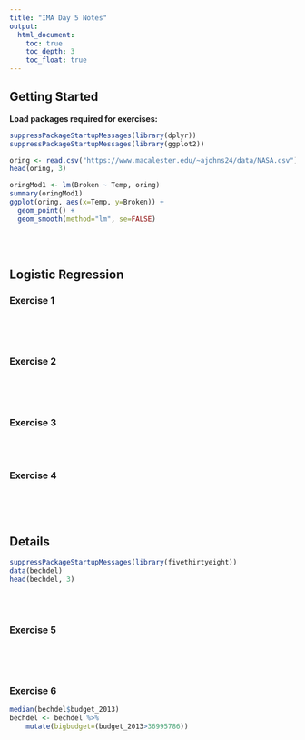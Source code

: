 ```yaml
---
title: "IMA Day 5 Notes"
output:
  html_document:
    toc: true
    toc_depth: 3
    toc_float: true
---
```





## Getting Started

**Load packages required for exercises:**

```r
suppressPackageStartupMessages(library(dplyr))
suppressPackageStartupMessages(library(ggplot2))
```


```r
oring <- read.csv("https://www.macalester.edu/~ajohns24/data/NASA.csv")
head(oring, 3)
```




```r
oringMod1 <- lm(Broken ~ Temp, oring)
summary(oringMod1)
ggplot(oring, aes(x=Temp, y=Broken)) + 
  geom_point() + 
  geom_smooth(method="lm", se=FALSE)
```


<br>
<br>



## Logistic Regression

### Exercise 1

```r

```


<br>
<br>

### Exercise 2

```r

```
    

<br>
<br>


### Exercise 3


 
<br>
<br>

### Exercise 4

```r

```    



 
<br>
<br>


## Details


```r
suppressPackageStartupMessages(library(fivethirtyeight))
data(bechdel)
head(bechdel, 3)
```


<br>
<br>

### Exercise 5
```r

```
    


<br>
<br>

### Exercise 6

```r
median(bechdel$budget_2013)
bechdel <- bechdel %>% 
    mutate(bigbudget=(budget_2013>36995786))
```




<br>
<br>





